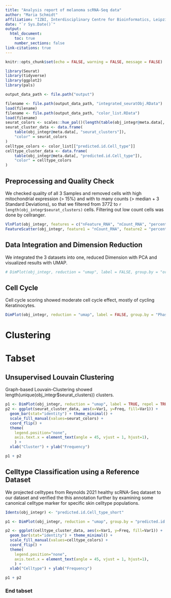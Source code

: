```yaml
---
title: "Analysis report of melanoma scRNA-Seq data"
author: "Maria Schmidt"
affiliation: "IZBI, Interdisciplinary Centre for Bioinformatics, Leipzig University, Germany"
date: "`r Sys.Date()`"
output: 
  html_document:
    toc: true
    number_sections: false
link-citations: true
---
```


```r
knitr::opts_chunk$set(echo = FALSE, warning = FALSE, message = FALSE)
```

```r
library(Seurat)
library(tidyverse)
library(ggplot2)
library(pals)

output_data_path <- file.path("output")

filename <- file.path(output_data_path, "integrated_seuratObj.RData")
load(filename)
filename <- file.path(output_data_path, "color_list.RData")
load(filename)   
seurat_colors <- scales::hue_pal()(length(table(obj_integr@meta.data[, "seurat_clusters"])))
seurat_cluster_data <- data.frame(
    table(obj_integr@meta.data[, "seurat_clusters"]),
    "color" = seurat_colors
)
celltype_colors <- color_list[["predicted.id.Cell_type"]]
celltype_cluster_data <- data.frame(
    table(obj_integr@meta.data[, "predicted.id.Cell_type"]),
    "color" = celltype_colors
)

```

## Preprocessing and Quality Check

We checked quality of all 3 Samples and removed cells with high mitochondrial expression (> 15%) and with to many counts (> median + 3 Standard Deviations), so that we filtered from 3772 to `r length(obj_integr$seurat_clusters)` cells. Filtering out low count cells was done by cellranger.

```r
VlnPlot(obj_integr, features = c("nFeature_RNA", "nCount_RNA", "percent.mt"))
FeatureScatter(obj_integr, feature1 = "nCount_RNA", feature2 = "percent.mt", group.by = "orig.ident")
```

## Data Integration and Dimension Reduction

We integrated the 3 datasets into one, reduced Dimension with PCA and visualized results with UMAP.

```r
# DimPlot(obj_integr, reduction = "umap", label = FALSE, group.by = "orig.ident") 
```

## Cell Cycle

Cell cycle scoring showed moderate cell cycle effect, mostly of cycling Keratinocytes.

```r
DimPlot(obj_integr, reduction = "umap", label = FALSE, group.by = "Phase", raster = FALSE) 
```
# Clustering

# Tabset {.tabset .tabset-fade .tabset-pills}

## Unsupervised Louvain Clustering

Graph-based Louvain-Clustering showed length(unique(obj_integr$seurat_clusters)) clusters.

```r
p1 <- DimPlot(obj_integr, reduction = "umap", label = TRUE, repel = TRUE, group.by = "seurat_clusters", raster=FALSE) + theme(legend.position = "none")
p2 <- ggplot(seurat_cluster_data, aes(x=Var1, y=Freq, fill=Var1)) +
  geom_bar(stat="identity") + theme_minimal() + 
  scale_fill_manual(values=seurat_colors) +
  coord_flip() +
  theme(
    legend.position="none",
    axis.text.x = element_text(angle = 45, vjust = 1, hjust=1),
    ) +
  xlab("Cluster") + ylab("Frequency") 

p1 + p2
```

## Celltype Classification using a Reference Dataset

We projected celltypes from Reynolds 2021 healthy scRNA-Seq dataset to our dataset and verified the this annotation further by examining some canonical celltype marker for specific skin celltype populations.

```r

Idents(obj_integr) <- "predicted.id.Cell_type_short"

p1 <- DimPlot(obj_integr, reduction = "umap", group.by = "predicted.id.Cell_type", cols = celltype_colors, raster = FALSE) +  theme(legend.position="none", legend.text=element_text(size=7)) + ggtitle("")

p2 <- ggplot(celltype_cluster_data, aes(x=Var1, y=Freq, fill=Var1)) +
  geom_bar(stat="identity") + theme_minimal() + 
  scale_fill_manual(values=celltype_colors) +
  coord_flip() +
  theme(
    legend.position="none",
    axis.text.x = element_text(angle = 45, vjust = 1, hjust=1),
    ) +
  xlab("Celltype") + ylab("Frequency") 

p1 + p2
```

### End tabset

